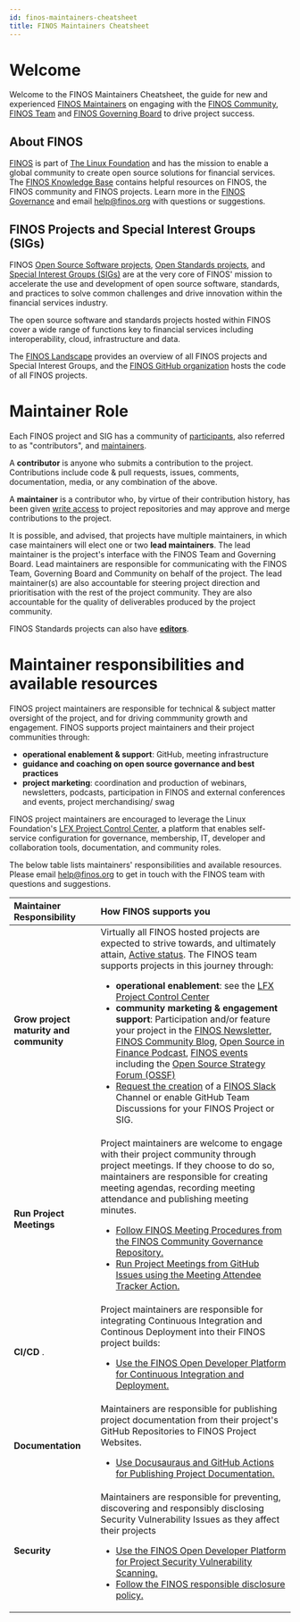 ```yaml
---
id: finos-maintainers-cheatsheet
title: FINOS Maintainers Cheatsheet
---
```


# Welcome
Welcome to the FINOS Maintainers Cheatsheet, the guide for new and experienced [FINOS Maintainers](https://github.com/finos/software-project-blueprint/blob/main/CONTRIBUTING.md#roles) on engaging with the [FINOS Community](https://www.finos.org/get-involved), [FINOS Team](https://www.finos.org/team) and [FINOS Governing Board](https://www.finos.org/governing-board) to drive project success.

## About FINOS
[FINOS](https://finos.org) is part of [The Linux Foundation](https://linuxfoundation.org) and has the mission to enable a global community to create open source solutions for financial services. The [FINOS Knowledge Base](https://www.finos.org/knowledge-base) contains helpful resources on FINOS, the FINOS community and FINOS projects. Learn more in the [FINOS Governance](/docs/governance/intro#foundation-governance) and email [help@finos.org](mailto:help@finos.org) with questions or suggestions.

## FINOS Projects and Special Interest Groups (SIGs)

FINOS [Open Source Software projects](/docs/governance/intro#open-source-software-projects), [Open Standards projects](/docs/governance/intro#open-standard-projects), and [Special Interest Groups (SIGs)](/docs/governance/intro#special-interest-groups) are at the very core of FINOS' mission to accelerate the use and development of open source software, standards, and practices to solve common challenges and drive innovation within the financial services industry. 

The open source software and standards projects hosted within FINOS cover a wide range of functions key to financial services including interoperability, cloud, infrastructure and data.

The [FINOS Landscape](https://landscape.finos.org) provides an overview of all FINOS projects and Special Interest Groups, and the [FINOS GitHub organization](https://github.com/finos) hosts the code of all FINOS projects.

# Maintainer Role

Each FINOS project and SIG has a community of [participants](https://github.com/finos/software-project-blueprint/blob/main/CONTRIBUTING.md#roles), also referred to as "contributors", and [maintainers](https://github.com/finos/software-project-blueprint/blob/main/CONTRIBUTING.md#roles). 

A **contributor** is anyone who submits a contribution to the project. Contributions include code & pull requests, issues, comments, documentation, media, or any combination of the above.

A **maintainer** is a contributor who, by virtue of their contribution history, has been given [write access](https://docs.github.com/en/organizations/managing-access-to-your-organizations-repositories/repository-roles-for-an-organization#repository-roles-for-organizations) to project repositories and may approve and merge  contributions to the project.

It is possible, and advised, that projects have multiple maintainers, in which case maintainers will elect one or two **lead maintainers**. The lead maintainer is the project's interface with the FINOS Team and Governing Board. Lead maintainers are responsible for communicating with the FINOS Team, Governing Board and Community on behalf of the project. The lead maintainer(s) are also accountable for steering project direction and prioritisation with the rest of the project community. They are also accountable for the quality of deliverables produced by the project community.

FINOS Standards projects can also have [**editors**](https://github.com/finos/standards-project-blueprint/blob/master/5._Governance.md#1roles).

# Maintainer responsibilities and available resources

FINOS project maintainers are responsible for technical & subject matter oversight of the project, and for driving commmunity growth and engagement. FINOS supports project maintainers and their project communities through:
- **operational enablement & support**: GitHub, meeting infrastructure
- **guidance and coaching on open source governance and best practices** 
- **project marketing**: coordination and production of webinars, newsletters, podcasts, participation in FINOS and external conferences and events, project merchandising/ swag

FINOS project maintainers are encouraged to leverage the Linux Foundation's [LFX Project Control Center](https://lfx.linuxfoundation.org/tools/project-control-center), a platform that enables self-service configuration for governance, membership, IT, developer and collaboration tools, documentation, and community roles.

The below table lists maintainers' responsibilities and available resources. Please email [help@finos.org](mailto:help@finos.org) to get in touch with the FINOS team with questions and suggestions.

| Maintainer Responsibility | How FINOS supports you |
|:---|:---|
| **Grow project maturity and community** | Virtually all FINOS hosted projects are expected to strive towards, and ultimately attain, [Active  status](/docs/governance/Software-Projects/stages/active). The FINOS team supports projects in this journey through: <ul><li> **operational enablement**: see the [LFX Project Control Center](https://lfx.linuxfoundation.org/tools/project-control-center)</li><li>**community marketing & engagement support**: Participation and/or feature your project in the [FINOS Newsletter](https://www.finos.org/newsletter), [FINOS Community Blog](https://www.finos.org/blog), [Open Source in Finance Podcast](https://podcasts.apple.com/us/podcast/finos-open-source-in-finance-podcast/id1512371068), [FINOS events](https://www.finos.org/hosted-events) including the [Open Source Strategy Forum (OSSF)](https://events.linuxfoundation.org/open-source-strategy-forum/)</li><li>[Request the creation](https://github.com/finos/community/issues/new?assignees=mcleo-d&labels=comms-channel-request&template=Communication_channel_request.md&title=) of a [FINOS Slack](https://finos-lf.slack.com/) Channel or enable GitHub Team Discussions for your FINOS Project or SIG. </li></ul> |
| **Run Project Meetings** | Project maintainers are welcome to engage with their project community through project meetings. If they choose to do so, maintainers are responsible for creating meeting agendas, recording meeting attendance and publishing meeting minutes. <ul><li>[Follow FINOS Meeting Procedures from the FINOS Community Governance Repository.](/docs/governance/meeting-procedures)</li><li>[Run Project Meetings from GitHub Issues using the Meeting Attendee Tracker Action.](/docs/project-collaboration#meeting-minutes)</li></ul> |
| **CI/CD** . | Project maintainers are responsible for integrating Continuous Integration and Continous Deployment into their FINOS project builds: <ul><li>[Use the FINOS Open Developer Platform for Continuous Integration and Deployment.](/docs/development-infrastructure/continuous-integration/intro/)</li></ul> |
| **Documentation** | Maintainers are responsible for publishing project documentation from their project's GitHub Repositories to FINOS Project Websites. <ul><li>[Use Docusauraus and GitHub Actions for Publishing Project Documentation.](/docs/development-infrastructure/project-documentation#docusaurus)</li></ul> |
| **Security** | Maintainers are responsible for preventing, discovering and responsibly disclosing Security Vulnerability Issues as they affect their projects<ul><li>[Use the FINOS Open Developer Platform for Project Security Vulnerability Scanning.](/docs/development-infrastructure/code-validation/whitesource)</li><li>[Follow the FINOS responsible disclosure policy.](/docs/governance/Software-Projects/cve-responsible-disclosure)</li></ul> |
